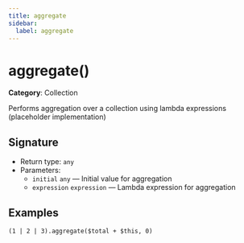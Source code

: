 ```yaml
---
title: aggregate
sidebar:
  label: aggregate
---
```


# aggregate()

**Category**: Collection

Performs aggregation over a collection using lambda expressions (placeholder implementation)

## Signature

- Return type: `any`
- Parameters:
  - `initial` `any` — Initial value for aggregation
  - `expression` `expression` — Lambda expression for aggregation

## Examples

```fhirpath
(1 | 2 | 3).aggregate($total + $this, 0)
```


